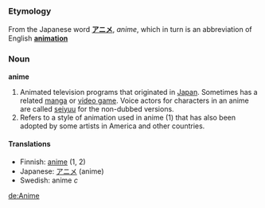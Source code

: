 ===Etymology===
From the Japanese word '''[[アニメ]]''', ''anime'', which in turn is an abbreviation of English '''[[animation]]'''

===Noun===
'''anime'''

#Animated television programs that originated in [[Japan]].  Sometimes has a related [[manga]] or [[video game]].  Voice actors for characters in an anime are called [[seiyuu]] for the non-dubbed versions.
#Refers to a style of animation used in anime (1) that has also been adopted by some artists in America and other countries.

====Translations====
*Finnish: [[anime]] (1, 2)
*Japanese: [[アニメ]] (anime)
*Swedish: anime ''c''

[[de:Anime]]